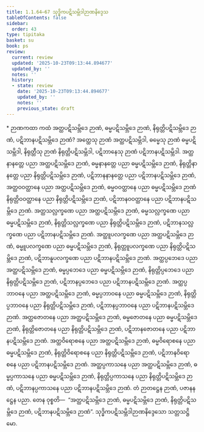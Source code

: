 ```yaml
---
title: 1.1.64–67 သုဒ္ဓိကပဋိသမ္ဘိဒါဉာဏနိဒ္ဒေသ
tableOfContents: false
sidebar:
  order: 43
type: tipitaka
basket: su
book: ps
review:
  current: review
  updated: '2025-10-23T09:13:44.894677'
  updated_by: ''
  notes: ''
  history:
  - state: review
    date: '2025-10-23T09:13:44.894677'
    updated_by: ''
    notes: ''
    previous_state: draft
---
```



<ReviewStatus review={frontmatter.review} showDetails={true} />

<HypothesisAnnotation frontmatter={frontmatter} />

<DynamicBreadcrumb />

<Paragraph type="center" book="ps">
* ဉာဏကထာ
</Paragraph>


<Division number="110" book="ps" e="ch" v="26" p="115">

<Paragraph number="644" book="ps">
ကထံ <Emphasis>အတ္ထပဋိသမ္ဘိဒေ ဉာဏံ, ဓမ္မပဋိသမ္ဘိဒေ ဉာဏံ, နိရုတ္တိပဋိသမ္ဘိဒေ ဉာဏံ, ပဋိဘာနပဋိသမ္ဘိဒေ ဉာဏံ</Emphasis>? အတ္ထေသု ဉာဏံ အတ္ထပဋိသမ္ဘိဒါ, ဓမ္မေသု ဉာဏံ ဓမ္မပဋိသမ္ဘိဒါ, နိရုတ္တီသု ဉာဏံ နိရုတ္တိပဋိသမ္ဘိဒါ, ပဋိဘာနေသု ဉာဏံ ပဋိဘာနပဋိသမ္ဘိဒါ. အတ္ထနာနတ္တေ ပညာ အတ္ထပဋိသမ္ဘိဒေ ဉာဏံ, ဓမ္မနာနတ္တေ ပညာ ဓမ္မပဋိသမ္ဘိဒေ ဉာဏံ, နိရုတ္တိနာနတ္တေ ပညာ နိရုတ္တိပဋိသမ္ဘိဒေ ဉာဏံ, ပဋိဘာနနာနတ္တေ ပညာ ပဋိဘာနပဋိသမ္ဘိဒေ ဉာဏံ, အတ္ထဝဝတ္ထာနေ ပညာ အတ္ထပဋိသမ္ဘိဒေ ဉာဏံ, ဓမ္မဝဝတ္ထာနေ ပညာ ဓမ္မပဋိသမ္ဘိဒေ ဉာဏံ နိရုတ္တိဝဝတ္ထာနေ ပညာ နိရုတ္တိပဋိသမ္ဘိဒေ ဉာဏံ, ပဋိဘာနဝဝတ္ထာနေ ပညာ ပဋိဘာနပဋိသမ္ဘိဒေ ဉာဏံ.
</Paragraph>

<Paragraph number="645" book="ps">
အတ္ထသလ္လက္ခဏေ ပညာ အတ္ထပဋိသမ္ဘိဒေ ဉာဏံ, ဓမ္မသလ္လက္ခဏေ ပညာ ဓမ္မပဋိသမ္ဘိဒေ ဉာဏံ, နိရုတ္တိသလ္လက္ခဏေ ပညာ နိရုတ္တိပဋိသမ္ဘိဒေ ဉာဏံ, ပဋိဘာနသလ္လက္ခဏေ ပညာ ပဋိဘာနပဋိသမ္ဘိဒေ ဉာဏံ. အတ္ထူပလက္ခဏေ ပညာ အတ္ထပဋိသမ္ဘိဒေ ဉာဏံ, ဓမ္မူပလက္ခဏေ ပညာ ဓမ္မပဋိသမ္ဘိဒေ ဉာဏံ, နိရုတ္တူပလက္ခဏေ ပညာ နိရုတ္တိပဋိသမ္ဘိဒေ ဉာဏံ, ပဋိဘာနူပလက္ခဏေ ပညာ ပဋိဘာနပဋိသမ္ဘိဒေ ဉာဏံ.
</Paragraph>

<Paragraph number="646" book="ps">
အတ္ထပ္ပဘေဒေ ပညာ အတ္ထပဋိသမ္ဘိဒေ ဉာဏံ, ဓမ္မပ္ပဘေဒေ ပညာ ဓမ္မပဋိသမ္ဘိဒေ ဉာဏံ, နိရုတ္တိပ္ပဘေဒေ ပညာ နိရုတ္တိပဋိသမ္ဘိဒေ ဉာဏံ, ပဋိဘာနပ္ပဘေဒေ ပညာ ပဋိဘာနပဋိသမ္ဘိဒေ ဉာဏံ. အတ္ထပ္ပဘာဝနေ ပညာ အတ္ထပဋိသမ္ဘိဒေ ဉာဏံ, ဓမ္မပ္ပဘာဝနေ ပညာ ဓမ္မပဋိသမ္ဘိဒေ ဉာဏံ, နိရုတ္တိပ္ပဘာဝနေ ပညာ နိရုတ္တိပဋိသမ္ဘိဒေ ဉာဏံ, ပဋိဘာနပ္ပဘာဝနေ ပညာ ပဋိဘာနပဋိသမ္ဘိဒေ ဉာဏံ.
</Paragraph>

<Paragraph number="647" book="ps">
အတ္ထဇောတနေ ပညာ အတ္ထပဋိသမ္ဘိဒေ ဉာဏံ, ဓမ္မဇောတနေ ပညာ ဓမ္မပဋိသမ္ဘိဒေ ဉာဏံ, နိရုတ္တိဇောတနေ ပညာ နိရုတ္တိပဋိသမ္ဘိဒေ ဉာဏံ, ပဋိဘာနဇောတနေ ပညာ ပဋိဘာနပဋိသမ္ဘိဒေ ဉာဏံ. အတ္ထဝိရောစနေ ပညာ အတ္ထပဋိသမ္ဘိဒေ ဉာဏံ, ဓမ္မဝိရောစနေ ပညာ ဓမ္မပဋိသမ္ဘိဒေ ဉာဏံ, နိရုတ္တိဝိရောစနေ ပညာ နိရုတ္တိပဋိသမ္ဘိဒေ ဉာဏံ, ပဋိဘာနဝိရောစနေ ပညာ ပဋိဘာနပဋိသမ္ဘိဒေ ဉာဏံ. အတ္ထပ္ပကာသနေ ပညာ အတ္ထပဋိသမ္ဘိဒေ ဉာဏံ, ဓမ္မပ္ပကာသနေ ပညာ ဓမ္မပဋိသမ္ဘိဒေ ဉာဏံ, နိရုတ္တိပ္ပကာသနေ ပညာ နိရုတ္တိပဋိသမ္ဘိဒေ ဉာဏံ, ပဋိဘာနပ္ပကာသနေ ပညာ ပဋိဘာနပဋိသမ္ဘိဒေ ဉာဏံ. တံ ဉာတဋ္ဌေန ဉာဏံ, ပဇာနနဋ္ဌေန ပညာ. တေန ဝုစ္စတိ—  “အတ္ထပဋိသမ္ဘိဒေ ဉာဏံ, ဓမ္မပဋိသမ္ဘိဒေ ဉာဏံ, နိရုတ္တိပဋိသမ္ဘိဒေ ဉာဏံ, ပဋိဘာနပဋိသမ္ဘိဒေ ဉာဏံ”.

</Paragraph>
</Division>

<Paragraph number="648" type="center" book="ps">
သုဒ္ဓိကပဋိသမ္ဘိဒါဉာဏနိဒ္ဒေသော သတ္တသဋ္ဌိမော.
</Paragraph>